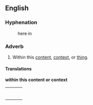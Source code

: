 ==English==

===Hyphenation===

:here&middot;in

===Adverb===

# Within this [[content]], [[context]], or [[thing]].

====Translations====

'''within this content or context'''
{| border=0  width=100%
|-
|bgcolor="#FFFFE0" valign=top width=48%|
{|

|}
| width=1% |
|bgcolor="#FFFFE0" valign=top width=48%|
{|

|}
|}